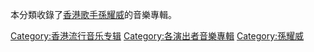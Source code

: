 本分類收錄了[[香港|香港]][[歌手|歌手]][[孫耀威|孫耀威]]的音樂專輯。
[[Category:香港流行音乐专辑|Category:香港流行音乐专辑]]
[[Category:各演出者音樂專輯|Category:各演出者音樂專輯]]
[[Category:孫耀威|Category:孫耀威]]